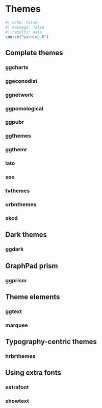 # Themes {#sec-themes}

```r
#| echo: false
#| message: false
#| results: asis
source("warning.R")
```

## Complete themes

### ggcharts

### ggeconodist

### ggnetwork

### ggpomological

### ggpubr

### ggthemes {#sec-ggthemes}

### ggthemr

### lato

### see

### tvthemes

### urbnthemes

### xkcd

## Dark themes

### ggdark

## GraphPad prism

### ggprism

## Theme elements

### ggtext

### marquee

## Typography-centric themes

### hrbrthemes

## Using extra fonts

### extrafont

### showtext

